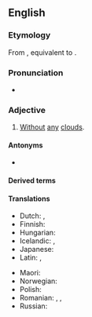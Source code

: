==English==

===Etymology===
From {{inh|en|enm|cloudeles}}, equivalent to {{suffix|en|cloud|less}}.

===Pronunciation===
* {{audio|en|En-us-cloudless.ogg|Audio (US)}}

===Adjective===
{{en-adj}}

# [[without|Without]] [[any]] [[cloud]]s.
#: {{ux|en|a '''cloudless''' day}}
#: {{ux|en|a '''cloudless''' sky}}

====Antonyms====
* {{l|en|cloudy}}

====Derived terms====
{{der2|en
|cloudlessness
|cloudless sulfur
|cloudless sulphur
|cloudlessly}}

====Translations====
{{trans-top|without any clouds}}
* Dutch: {{t+|nl|wolkeloos}}, {{t+|nl|onbewolkt}}
* Finnish: {{t+|fi|pilvetön}}
* Hungarian: {{t+|hu|felhőtlen}}
* Icelandic: {{t+|is|heiður}}, {{t|is|heiðskír}}
* Japanese: {{t+|ja|晴れ|tr=hare}}
* Latin: {{t|la|innūbilus}}, {{t|la|sūdus}}
{{trans-mid}}
* Maori: {{t|mi|tīhore}}
* Norwegian: {{t+|no|skyfri}}
* Polish: {{t+|pl|bezchmurny}}
* Romanian: {{t+|ro|senin}}, {{t+|ro|clar}}, {{t+|ro|limpede}}
* Russian: {{t+|ru|безо́блачный}}
{{trans-bottom}}

{{c|en|Weather}}